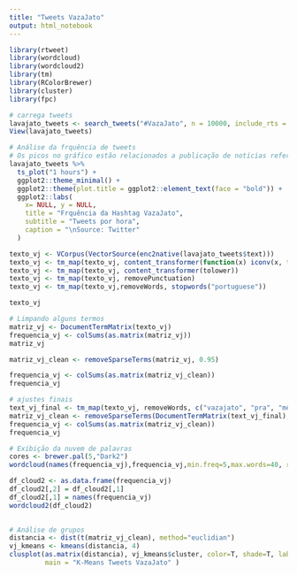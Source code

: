 ```yaml
---
title: "Tweets VazaJato"
output: html_notebook
---
```




```r
library(rtweet)
library(wordcloud)
library(wordcloud2)
library(tm)
library(RColorBrewer)
library(cluster)
library(fpc)
```

```r
# carrega tweets
lavajato_tweets <- search_tweets("#VazaJato", n = 10000, include_rts = FALSE, lang = "pt")
View(lavajato_tweets)

```

```r
# Análise da frquência de tweets
# Os picos no gráfico estão relacionados a publicação de notícias referentes ao vazamento de diálogos da lava jato.
lavajato_tweets %>%
  ts_plot("1 hours") +
  ggplot2::theme_minimal() +
  ggplot2::theme(plot.title = ggplot2::element_text(face = "bold")) +
  ggplot2::labs(
    x= NULL, y = NULL,
    title = "Frquência da Hashtag VazaJato",
    subtitle = "Tweets por hora",
    caption = "\nSource: Twitter"
  )
```

```r

texto_vj <- VCorpus(VectorSource(enc2native(lavajato_tweets$text)))
texto_vj <- tm_map(texto_vj, content_transformer(function(x) iconv(x, to='UTF-8', sub='byte')))
texto_vj <- tm_map(texto_vj, content_transformer(tolower))
texto_vj <- tm_map(texto_vj, removePunctuation)
texto_vj <- tm_map(texto_vj,removeWords, stopwords("portuguese"))

texto_vj
```
```r
# Limpando alguns termos
matriz_vj <- DocumentTermMatrix(texto_vj)
frequencia_vj <- colSums(as.matrix(matriz_vj))   
matriz_vj

matriz_vj_clean <- removeSparseTerms(matriz_vj, 0.95) 

frequencia_vj <- colSums(as.matrix(matriz_vj_clean))  
frequencia_vj

```

```r
# ajustes finais
text_vj_final <- tm_map(texto_vj, removeWords, c("vazajato", "pra", "mês", "sobre", "vai")) 
matriz_vj_clean <- removeSparseTerms(DocumentTermMatrix(text_vj_final), 0.95) 
frequencia_vj <- colSums(as.matrix(matriz_vj_clean))  
frequencia_vj
```


```r
# Exibição da nuvem de palavras
cores <- brewer.pal(5,"Dark2")
wordcloud(names(frequencia_vj),frequencia_vj,min.freq=5,max.words=40, random.order=T, colors=cores)
```

```r
df_cloud2 <- as.data.frame(frequencia_vj)
df_cloud2[,2] = df_cloud2[,1]
df_cloud2[,1] = names(frequencia_vj)
wordcloud2(df_cloud2)
              
```

```r
# Análise de grupos
distancia <- dist(t(matriz_vj_clean), method="euclidian")  
vj_kmeans <- kmeans(distancia, 4)   
clusplot(as.matrix(distancia), vj_kmeans$cluster, color=T, shade=T, labels=3, lines=0,
         main = "K-Means Tweets VazaJato" ) 

```

